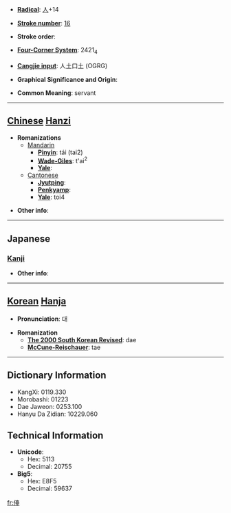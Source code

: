 * '''[[Wiktionary:Chinese radical index| Radical]]''': [[Wiktionary:Chinese radical index 人|人]]+14

* '''[[Wiktionary:Chinese total strokes index|Stroke number]]''': [[Wiktionary:Chinese total strokes index 16|16]]

* '''Stroke order''': 

* '''[[Wiktionary:Chinese four corner index|Four-Corner System]]''': 2421<sub>4</sub>

* '''[[Wiktionary:Chinese Cangjie index|Cangjie input]]''': 人土口土 (OGRG)

* '''Graphical Significance and Origin''': 

* '''Common Meaning''': servant

----

== [[Chinese]] [[Hanzi]] ==

* '''Romanizations'''
** [[Mandarin]]
*** '''[[Pinyin]]''': tái (tai2)
*** '''[[Wade-Giles]]''': t'ai<sup>2</sup>
*** '''[[Yale]]''': 
**[[Cantonese]]
***'''[[Jyutping]]''':
***'''[[Penkyamp]]''': 
***'''[[Yale]]''': toi4

* '''Other info''': 

----

==Japanese==
===[[Kanji]]===
{{kanji|on readings=[[たい]] (tai)|kun readings=[[けらい]] (kerai), [[みにくい]] (minikui), [[あたる]] (ataru)}}

* '''Other info''':  

----

== [[Korean]] [[Hanja]] ==

* '''Pronunciation''': 대

* '''Romanization'''
** '''[[The 2000 South Korean Revised Romanization|The 2000 South Korean Revised]]''': dae
** '''[[McCune-Reischauer]]''': tae

----

== Dictionary Information ==

* KangXi: 0119.330
* Morobashi: 01223
* Dae Jaweon: 0253.100
* Hanyu Da Zidian: 10229.060

== Technical Information ==

* '''Unicode''':
** Hex: 5113
** Decimal: 20755
* '''Big5''':
** Hex: E8F5
** Decimal: 59637

[[fr:儓]]